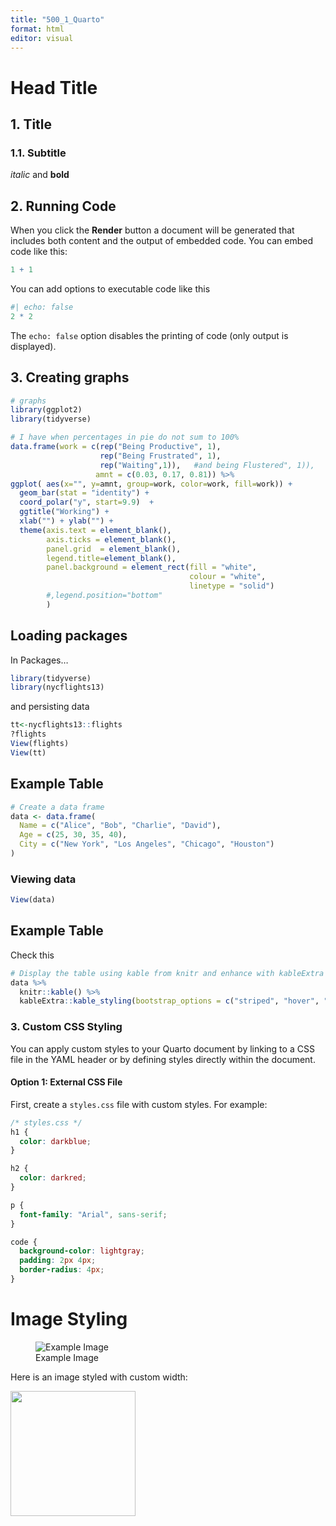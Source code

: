 ```yaml
---
title: "500_1_Quarto"
format: html
editor: visual
---
```


# Head Title

## 1. Title

### 1.1. Subtitle

*italic* and **bold**

## 2. Running Code

When you click the **Render** button a document will be generated that includes both content and the output of embedded code. You can embed code like this:

```r
1 + 1
```

You can add options to executable code like this

```r
#| echo: false
2 * 2
```

The `echo: false` option disables the printing of code (only output is displayed).

## 3. Creating graphs

```r
# graphs
library(ggplot2)
library(tidyverse)

# I have when percentages in pie do not sum to 100%
data.frame(work = c(rep("Being Productive", 1), 
                    rep("Being Frustrated", 1), 
                    rep("Waiting",1)),   #and being Flustered", 1)),
                   amnt = c(0.03, 0.17, 0.81)) %>%
ggplot( aes(x="", y=amnt, group=work, color=work, fill=work)) +
  geom_bar(stat = "identity") +
  coord_polar("y", start=9.9)  +
  ggtitle("Working") + 
  xlab("") + ylab("") +
  theme(axis.text = element_blank(),
        axis.ticks = element_blank(),
        panel.grid  = element_blank(),
        legend.title=element_blank(),
        panel.background = element_rect(fill = "white",
                                        colour = "white",
                                        linetype = "solid")
        #,legend.position="bottom"
        )

```

## Loading packages

In Packages...

```r
library(tidyverse)
library(nycflights13)
```

and persisting data

```r
tt<-nycflights13::flights
?flights
View(flights)
View(tt)
```

## Example Table

```r
# Create a data frame
data <- data.frame(
  Name = c("Alice", "Bob", "Charlie", "David"),
  Age = c(25, 30, 35, 40),
  City = c("New York", "Los Angeles", "Chicago", "Houston")
)
```

### Viewing data

```r
View(data)
```

## Example Table

Check this

```r
# Display the table using kable from knitr and enhance with kableExtra
data %>%
  knitr::kable() %>%
  kableExtra::kable_styling(bootstrap_options = c("striped", "hover", "responsive"))
```




### 3. **Custom CSS Styling**

You can apply custom styles to your Quarto document by linking to a CSS file in the YAML header or by defining styles directly within the document.

#### Option 1: External CSS File

First, create a `styles.css` file with custom styles. For example:

```css
/* styles.css */
h1 {
  color: darkblue;
}

h2 {
  color: darkred;
}

p {
  font-family: "Arial", sans-serif;
}

code {
  background-color: lightgray;
  padding: 2px 4px;
  border-radius: 4px;
}
```



# Image Styling

![Example Image](https://upload.wikimedia.org/wikipedia/commons/1/1b/R_logo.svg)

Here is an image styled with custom width:

<img src="https://upload.wikimedia.org/wikipedia/commons/1/1b/R_logo.svg" width="200" />
